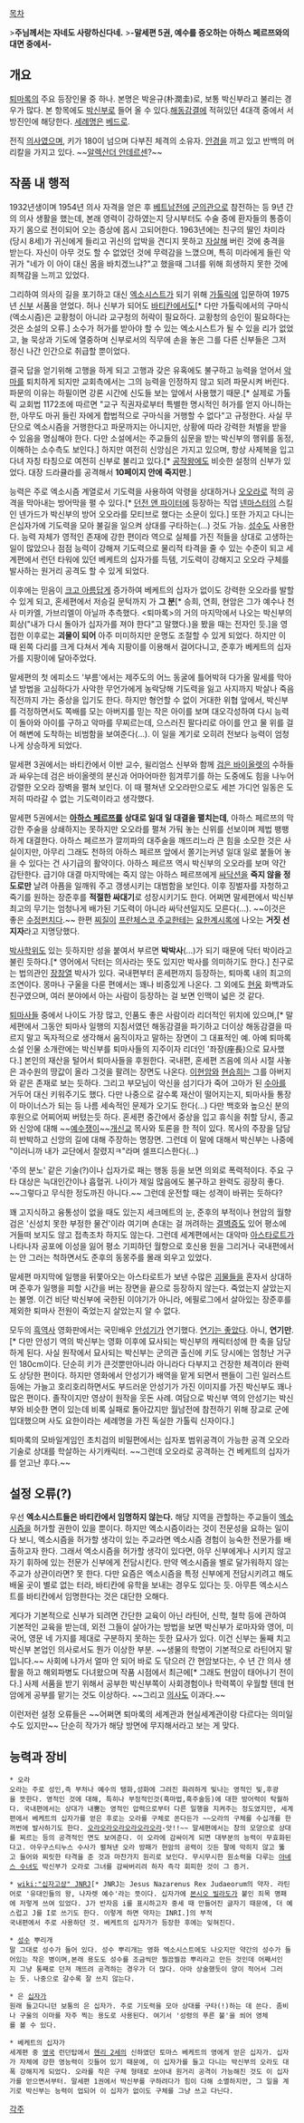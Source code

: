 [[목차]]

>'''주님께서는 자네도 사랑하신다네.'''
>'''-말세편 5권, 예수를 증오하는 아하스 페르쯔와의 대면 중에서-'''
== 개요 ==
[[퇴마록]]의 주요 등장인물 중 하나. 본명은 박윤규(朴潤圭)로, 보통 박신부라고 불리는 경우가 많다. 본 항목에도 [[박신부]]로 들어 올  수 있다.[[해동감결]]에 적혀있던 4대객 중에서 서방진인에 해당한다. [[세례명]]은 [[베드로]].

전직 [[의사]]였으며, 키가 180이 넘으며 다부진 체격의 소유자. [[안경]]을 끼고 있고 반백의 머리칼을 가지고 있다. ~~[[알렉산더 안데르센]]?~~

== 작품 내 행적 ==
1932년생이며 1954년 의사 자격을 얻은 후 [[베트남전]]에 [[군의관]]으로 참전하는 등 9년 간의 의사 생활을 했는데, 본래 영력이 강하였는지 당시부터도 수술 중에 환자들의 통증이 자기 몸으로 전이되어 오는 증상에 몹시 고되어한다. 1963년에는 친구의 딸인 차미라(당시 8세)가 귀신에게 들리고 귀신의 압박을 견디지 못하고 [[자살]]해 버린 것에 충격을 받는다. 자신이 아무 것도 할 수 없었던 것에 무력감을 느꼈으며, 특히 미라에게 들린 악귀가 "네가 이 아이 대신 몸을 바치겠느냐?"고 했을때 그녀를 위해 희생하지 못한 것에 죄책감을 느끼고 있었다.

그리하여 의사의 길을 포기하고 대신 [[엑소시스트]]가 되기 위해 [[가톨릭]]에 입문하여 1975년 [[신부]] 서품을 얻었다. 허나 신부가 되어도 [[바티칸]]에서도[* 다만 가톨릭에서의 구마식(엑소시즘)은 교황청이 아니라 교구청의 허락이 필요하다. 교황청의 승인이 필요하다는 것은 소설의 오류.] 소수가 허가를 받아야 할 수 있는 엑소시스트가 될 수 있을 리가 없었고, 늘 묵상과 기도에 열중하며 신부로서의 직무에 손을 놓은 그를 다른 신부들은 그저 정신 나간 인간으로 취급할 뿐이었다.

결국 답을 얻기위해 고행을 하게 되고 고행과 갖은 유혹에도 불구하고 능력을 얻어서 [[악마]]를 퇴치하게 되지만 교회측에서는 그의 능력을 인정하지 않고 되려 파문시켜 버린다. 파문의 이유는 하필이면 강론 시간에 신도들 보는 앞에서 사용했기 때문.[* 실제로 가톨릭 교회법 1172조에 따르면 "교구 직권자로부터 특별한 명시적인 허가를 얻지 아니하는 한, 아무도 마귀 들린 자에게 합법적으로 구마식을 거행할 수 없다"고 규정한다. 사실 무단으로 엑소시즘을 거행한다고 파문까지는 아니지만, 상황에 따라 강력한 처벌을 받을 수 있음을 명심해야 한다. 다만 소설에서는 주교들의 심문을 받는 박신부의 행위를 동정,이해하는 소수측도 보인다.] 하지만 여전히 신앙심은 가지고 있으며, 항상 사제복을 입고 다녀 자칭 타칭으로 여전히 신부로 불리고 있다.[* [[공작왕]]에도 비슷한 설정의 신부가 있었다. 대장 드라큘라를 공격해서 '''10페이지 안에 죽지만'''.]

능력은 주로 엑소시즘 계열로서 기도력을 사용하여 악령을 상대하거나 [[오오라]]로 적의 공격을 막아내는 방어막을 펼 수 있다.[* [[던전 앤 파이터]]에 등장하는 직업 [[넨마스터]]의 스킬인 넨가드가 박신부의 방어 오오라를 모티브로 했다는 소문이 있다.] 또한 가지고 다니는 은십자가에 기도력을 모아 불길을 일으켜 상대를 구타하는(…) 것도 가능. [[성수]]도 사용한다. 능력 자체가 영적인 존재에 강한 편이라 역으로 실체를 가진 적들을 상대로 고생하는 일이 많았으나 점점 능력이 강해져 기도력으로 물리적 타격을 줄 수 있는 수준이 되고 세계편에서 런던 타워에 있던 베케트의 십자가를 득템, 기도력이 강해지고 오오라 구체를 발사하는 원거리 공격도 할 수 있게 되었다.

이후에는 믿음이 [[크고 아름답게]] 증가하여 베케트의 십자가 없이도 강력한 오오라를 발할 수 있게 되고, 혼세편에서 저승길 문턱까지 가 '''그 분'''[* 승희, 연희, 현암은 그가 예수나 천사 미카엘, 가브리엘이 아닐까 추측했다. <퇴마록>의 거의 마지막에서 나오는 박신부의 회상("내가 다시 돌아가 십자가를 져야 한다"고 말했다.)을 봤을 때는 전자인 듯.]을 영접한 이후로는 '''괴물이 되어''' 아주 미미하지만 운명도 조절할 수 있게 되었다. 하지만 이 때 왼쪽 다리를 크게 다쳐서 계속 지팡이를 이용해서 걸어다니고, 준후가 베케트의 십자가를 지팡이에 달아주었다.

말세편의 첫 에피소드 '부름'에서는 제주도의 어느 동굴에 틀어박혀 다가올 말세를 막아낼 방법을 고심하다가 사악한 무언가에게 농락당해 기도력을 잃고 사지까지 박살나 죽음 직전까지 가는 중상을 입기도 한다. 하지만 형언할 수 없이 거대한 위협 앞에서, 박신부를 걱정하면서도 쪽배를 모는 아버지를 믿는 작은 아이를 보며 대오각성하여 다시 능력이 돌아와 아이를 구하고 악마를 무찌르는데, 으스러진 팔다리로 아이를 안고 물 위를 걸어 해변에 도착하는 비범함을 보여준다(...). 이 일을 계기로 오히려 전보다 능력이 엄청나게 상승하게 되었다.

말세편 3권에서는 바티칸에서 이반 교수, 윌리엄스 신부와 함께 [[검은 바이올렛]]의 수하들과 싸우는데 검은 바이올렛의 분신과 어마어마한 힘겨루기를 하는 도중에도 힘을 나누어 강렬한 오오라 장벽을 펼쳐 보인다. 이 때 펼쳐낸 오오라만으로도 세븐 가디언 일동은 도저히 따라갈 수 없는 기도력이라고 생각했다.

말세편 5권에서는 '''[[아하스 페르쯔]]를 상대로 일대 일 대결을 펼치는데''', 아하스 페르쯔의 막강한 주술을 상쇄하지는 못하지만 오오라를 펼쳐 가둬 놓는 신위를 선보이며 제법 팽팽하게 대결한다. 아하스 페르쯔가 깔끼파의 대주술을 깨뜨리느라 큰 힘을 소모한 것은 사실이지만, 아무리 그래도 천하의 아하스 페르쯔 앞에서 쫄기는커녕 일대 일로 붙들어 놓을 수 있다는 건 사기급의 활약이다. 아하스 페르쯔 역시 박신부의 오오라를 보며 약간 감탄한다. 급기야 대결 마지막에는 죽지 않는 아하스 페르쯔에게 [[싸닥션]]을 '''죽지 않을 정도로만''' 날려 아픔을 일깨워 주고 갱생시키는 대범함을 보인다. 이후 징벌자를 자청하고 죽기를 원하는 장준후를 '''적절한 싸대기'''로 성장시키기도 한다. 어쩌면 말세편에서 박신부 최고의 무기는 엄청나게 배가된 기도력이 아니라 싸닥션일지도 모른다(...). ~~이것은 좋은 [[수정펀치]]다.~~ 한편 [[찌질이]] [[프란체스코 주교]]한테는 [[요한계시록]]에 나오는 '''거짓 선지자'''라고 지명당했다.

[[박사]]학위도 있는 듯하지만 성을 붙여서 부르면 '''박박사'''(…)가 되기 때문에 닥터 박이라고 불린 듯하다.[* 영어에서 닥터는 의사라는 뜻도 있지만 박사를 의미하기도 한다.] 친구로는 법의관인 [[장창열]] 박사가 있다. 국내편부터 혼세편까지 등장하는, 퇴마록 내의 최고의 조연이다. 몽마나 구울을 다룬 편에서는 꽤나 비중있게 나온다. 그 외에도 [[현웅]] 화백과도 친구였으며, 여러 분야에서 아는 사람이 등장하는 걸 보면 인맥이 넓은 것 같다.

[[퇴마사]]들 중에서 나이도 가장 많고, 인품도 좋은 사람이라 리더적인 위치에 있으며,[* 말세편에서 그동안 퇴마사 일행의 지침서였던 해동감결을 파기하고 더이상 해동감결을 따르지 말고 독자적으로 생각해서 움직이자고 말하는 장면이 그 대표적인 예. 아예 퇴마록 소설 인물 소개란에는 박신부를 퇴마사들의 지주이자 리더인 '좌장(座長)으로 묘사했다.] 본인의 재산을 털어서 퇴마사들을 후원한다. 국내편, 혼세편 즈음에 의사 시절 사놓은 과수원의 땅값이 올라 그것을 팔려는 장면도 나온다. [[이현암]]와 [[현승희]]는 그를 아버지와 같은 존재로 보는 듯하다. 그리고 부모님이 악신을 섬기다가 죽어 고아가 된 [[수아]]를 거두어 대신 키워주기도 했다. 다만 나중으로 갈수록 재산이 떨어지는지, 퇴마사들 통장이 마이너스가 되는 등 나름 세속적인 문제가 오기도 한다(...) 다만 백호와 높으신 분의 후원으로 어찌어찌 버텼는듯 하다.
혼세편 중간에서 중상을 입고 휴식을 취할 당시, 종교와 신앙에 대해 ~~[[예수쟁이]]~~[[개신교]] 목사와 토론을 한 적이 있다. 목사의 주장을 담담히 반박하고 신앙의 길에 대해 주장하는 명장면. 그런데 이 말에 대해서 박신부는 나중에 "이러니까 내가 교단에서 잘렸지ㅋ"라며 셀프디스한다(...)

'주의 분노' 같은 기술(?)이나 십자가로 패는 행동 등을 보면 의외로 폭력적이다. 주요 구타 대상은 늑대인간이나 흡혈귀. 나이가 제일 많음에도 불구하고 완력도 굉장히 좋다. ~~그렇다고 무식한 정도까진 아니다.~~ 그런데 운전할 때는 성격이 바뀌는 듯하다?

꽤 고지식하고 융통성이 없을 때도 있는지 세크메트의 눈, 준후의 부적이나 현암의 월향검은 '신성치 못한 부정한 물건'이라 여기며 손대는 걸 꺼려하는 [[결벽증]]도 있어 평소에 거들떠 보지도 않고 접촉조차 하지도 않는다. 그런데 세계편에서는 대악마 [[아스타로트]]가 나타나자 공포에 이성을 잃어 평소 기피하던 월향으로 호신용 원을 그리거나 국내편에서는 안 그러는 척하면서도 준후의 동몽주를 몰래 외우고 있었다.

말세편 마지막에 일행을 뒤쫓아오는 아스타로트가 보낸 수많은 [[괴물]]들을 혼자서 상대하며 준후가 일행을 피할 시간을 버는 장면을 끝으로 등장하지 않는다. 죽었는지 살았는지는 불명. 이건 비단 박신부에 국한된 이야기가 아니라, 에필로그에서 살아있는 장준후를 제외한 퇴마사 전원이 죽었는지 살았는지 알 수 없다.

모두의 [[흑역사]] 영화판에서는 국민배우 [[안성기]]가 연기했다. [[연기는 좋았다]]. 아니, '''연기만'''.[* 다만 안성기 역의 박신부는 영화 이후에 묘사되는 박신부의 캐릭터성에 한 축을 담당하게 된다. 사실 원작에서 묘사되는 박신부는 군의관 출신에 키도 당시에는 엄청난 거구인 180cm이다. 단순히 키가 큰것뿐만아니라 아니라다 다부지고 건장한 체격이라 완력도 상당한 편이다. 하지만 영화에서 안성기가 배역을 맡게 되면서 팬들이 그린 일러스트 등에는 가늘고 호리호리하면서도 부드러운 안성기가 가진 이미지를 가진 박신부도 꽤나 많은 편이다. 졸작이지만 영상이 원작을 웃돈 사례. 여담으로 박신부 역의 안성기는 박신부와 비슷한 면이 있는데 비록 실패로 돌아갔지만 월남전에 참전하기 위해 장교로 군에 입대했으며 사도 요한이라는 세례명을 가진 독실한 가톨릭 신자이다.]

퇴마록의 모바일게임인 초치검의 비밀편에서는 십자포 범위공격이 가능한 공격 오오라 기술로 상대를 학살하는 사기캐릭터. ~~그런데 오오라로 공격하는 건 베케트의 십자가를 얻고난 후다.~~

== 설정 오류(?) ==
우선 '''엑소시스트들은 바티칸에서 임명하지 않는다.''' 해당 지역을 관할하는 주교들이 [[엑소시즘]]을 허가할 권한이 있을 뿐이다. 하지만 엑소시즘이라는 것이 전문성을 요하는 일이다 보니, 엑소시즘을 허가할 생각이 있는 주교라면 엑소시즘 경험이 능숙한 전문가를 배출하고자 한다. 그래서 엑소시즘을 허가할 생각이 있다면, 아무 신부에게나 시키지 않고 자기 휘하에 있는 전문가 신부에게 전담시킨다. 만약 엑소시즘을 별로 달가워하지 않는 주교가 상관이라면? 못 한다. 다만 요즘은 엑소시즘을 특정 신부에게 전담시키려고 해도 배울 곳이 별로 없는 터라, 바티칸에 유학을 보내는 경우도 있다는 듯. 아무튼 엑소시스트를 바티칸에서 임명한다는 것은 대단한 오해다.

게다가 기본적으로 신부가 되려면 간단한 교육이 아닌 라틴어, 신학, 철학 등에 관하여 기본적인 교육을 받는데, 외전 그들이 살아가는 방법을 보면 박신부가 로마자와 영어, 미국어, 영문 네 가지를 제대로 구분하지 못하는 듯한 묘사가 있다. 이건 신부는 둘째 치고 박신부 본업인 의사로서도 뭔가 이상한 부분. ~~생물의 학명이 기본적으로 라틴어지 말입니다.~~ 사회에 나가서 얼마 안 되어 바로 도 닦으러 간 현암보다는, 수 년 간 의사 생활을 하고 해외파병도 다녀왔으며 작품 시점에서 최근에[* 그래도 현암이 태어나기 전이다.] 사제 서품을 받기 위해서 공부한 박신부쪽이 사회경험이나 학력쪽이 우월할 텐데 현암에게 공부를 맡기는 것도 이상하다. ~~그리고 [[의사]]도 이과다.~~

이런저런 설정 오류들은 ~~어쩌면 퇴마록의 세계관과 현실세계관이랑 다르다는 의미일수도 있지만~~ 단순히 작가가 해당 방면에 무지해서라고 보는 게 맞다.

== 능력과 장비 ==
 * 오라
 오라는 주로 성인,즉 부처나 예수의 탱화,성화에 그려진 화려하게 빛나는 영적인 빛,후광을 뜻한다. 영적인 것에 대해, 특히나 부정적인것(흑마법,흑주술등)에 대한 방어력이 탁월하다. 국내편에서는 상대가 내뿜는 영적인 압력으로부터 다른 일행을 지켜주는 정도였지만, 세계편에서 베케트의 십자가를 얻은 후로는 오라를 구체로 쏜다든가 ~~오라의 구체를 수십개를 한꺼번에 발사하기도 한다. [[오라오라]][[오라오라]][[오라오라]]-앗!!~~ 말세편에서는 창의 모양으로 상대를 찌르는 등의 공격적인 면도 보여준다. 이 오라에 감싸이게 되면 대부분의 능력이 무효화된다고. 아우구스티누스 수사가 펼쳐낸 오라 방패가 현암의 공력이 깃든 팔에 막히지 않고 뚫고 들어와 찌릿한 타격을 준 것과 마찬가지 원리로 보인다. 무시무시한 원소력을 다루는 [[아녜스 수녀]]도 박신부가 오라로 그녀를 감싸버리려 하자 즉각 회피한 것이 그 증거.

 * [[wiki:"십자고상" JNRJ]][* JNRJ는 Jesus Nazarenus Rex Judaeorum의 약자. 라틴어로 '유대인들의 왕, 나자렛 예수'라는 뜻이다. 십자가에 [[본시오 빌라도]]가 붙인 죄목 명패에 저렇게 쓰여 있었다. J가 반자음 i를 표시하고자 중세 때 만들어진 글자기 때문에, 더 예스럽고 J를 I로 쓰기도 한다. 이렇게 하면 약자는 INRI.]의 부적
 국내편에서 주로 사용하던 것. 베케트의 십자가가 등장한 후에는 잊혀진다.

 * [[성수]] 뿌리개
 말 그대로 성수가 들어 있다. 성수 뿌리개는 영화 엑소시스트에도 나오지만 약간의 성수가 들어있는 작은 병이며,본래 용도도 성수를 조금씩만 찔끔찔끔 뿌리라고 만든 것인데 어째서인지 그냥 통째로 던져 깨뜨려 공격하는 경우가 더 많다. 아마 상술했듯이 양이 적어서 그러는 듯. 나중으로 갈수록 잘 쓰지 않는다.

 * 은 [[십자가]]
 원래 들고다니던 보통의 은 십자가. 주로 기도력을 모아 상대를 구타(!)하는 데 쓴다. 좀비나 구울의 이마를 자주 찍는 용도로 사용된다. 여기서 '성령의 푸른 불'을 쐬어 영체를 볼 수 있다.

 * 베케트의 십자가
 세계편 중 [[영국]] 런던탑에서 [[헨리 2세]]의 신하였던 토마스 베케트의 영에게 얻은 십자가. 십자가 자체에 강한 영능력이 깃들어 있기 때문에, 이 십자가를 들고 다니는 박신부의 오라도 대폭 강해지게 되었다. 오라를 작은 구체 형태로 쏘아내 원거리 공격이 가능해진 것도 이 십자가를 얻으면서부터. 말세편 1권에서 박신부를 구하려다가 힘이 다해 소멸하지만, 그 일을 계기로 박신부는 능력이 업되어 이 십자가 없이도 구체를 그냥 쓰고 다닌다.

[[각주]]

